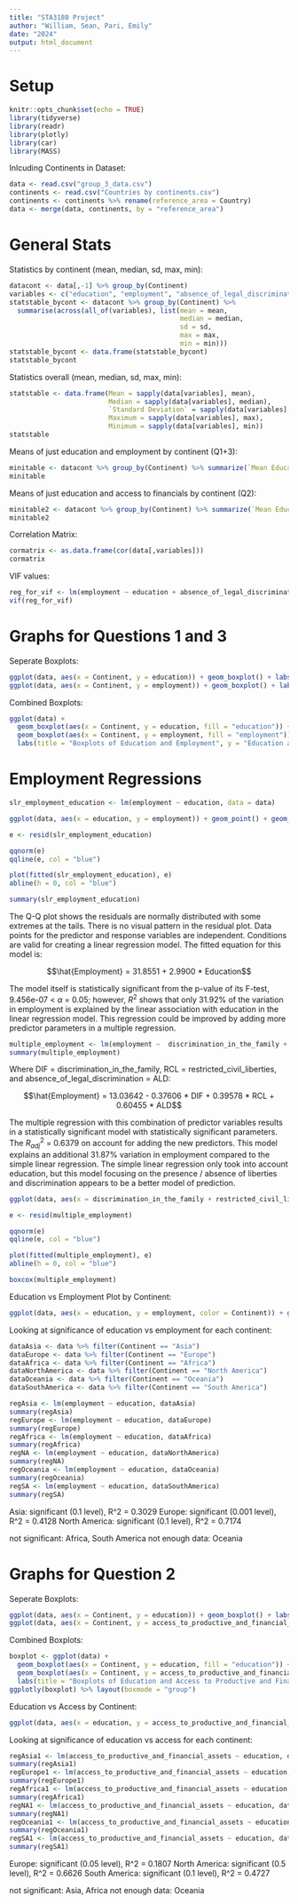 ```yaml
---
title: "STA3180 Project"
author: "William, Sean, Pari, Emily"
date: "2024"
output: html_document
---
```

# Setup
```r
knitr::opts_chunk$set(echo = TRUE)
library(tidyverse)
library(readr)
library(plotly)
library(car)
library(MASS)
```

Inlcuding Continents in Dataset:
```r
data <- read.csv("group_3_data.csv")
continents <- read.csv("Countries by continents.csv")
continents <- continents %>% rename(reference_area = Country)
data <- merge(data, continents, by = "reference_area")
```

# General Stats
Statistics by continent (mean, median, sd, max, min):
```r
datacont <- data[,-1] %>% group_by(Continent)
variables <- c("education", "employment", "absence_of_legal_discrimination", "access_to_productive_and_financial_assets", "reproductive_discrim", "restricted_civil_liberties", "discrimination_in_the_family")
statstable_bycont <- datacont %>% group_by(Continent) %>% 
  summarise(across(all_of(variables), list(mean = mean,
                                           median = median,
                                           sd = sd,
                                           max = max,
                                           min = min)))
statstable_bycont <- data.frame(statstable_bycont)
statstable_bycont
```

Statistics overall (mean, median, sd, max, min):
```r
statstable <- data.frame(Mean = sapply(data[variables], mean),
                         Median = sapply(data[variables], median),
                         `Standard Deviation` = sapply(data[variables], sd),
                         Maximum = sapply(data[variables], max),
                         Minimum = sapply(data[variables], min))
statstable
```

Means of just education and employment by continent (Q1+3):
```r
minitable <- datacont %>% group_by(Continent) %>% summarize(`Mean Education` = mean(education),`Mean Employment` = mean(employment))
minitable
```

Means of just education and access to financials by continent (Q2):
```r
minitable2 <- datacont %>% group_by(Continent) %>% summarize(`Mean Education` = mean(education),`Mean Access` = mean(access_to_productive_and_financial_assets))
minitable2
```

Correlation Matrix:
```r
cormatrix <- as.data.frame(cor(data[,variables]))
cormatrix
```

VIF values:
```r
reg_for_vif <- lm(employment ~ education + absence_of_legal_discrimination + access_to_productive_and_financial_assets + reproductive_discrim + restricted_civil_liberties + discrimination_in_the_family, data)
vif(reg_for_vif)
```

# Graphs for Questions 1 and 3
Seperate Boxplots:
```r
ggplot(data, aes(x = Continent, y = education)) + geom_boxplot() + labs(title = "Women's Education by Continent", y = "Education")
ggplot(data, aes(x = Continent, y = employment)) + geom_boxplot() + labs(title = "Women's Employment by Continent", y = "Employment")
```

Combined Boxplots:
```r
ggplot(data) +
  geom_boxplot(aes(x = Continent, y = education, fill = "education")) +
  geom_boxplot(aes(x = Continent, y = employment, fill = "employment")) +
  labs(title = "Boxplots of Education and Employment", y = "Education and Employment", x = "Continent")
```

# Employment Regressions
```r
slr_employment_education <- lm(employment ~ education, data = data)

ggplot(data, aes(x = education, y = employment)) + geom_point() + geom_smooth(method = "lm", se = FALSE) + labs(title = "Education vs Employment")

e <- resid(slr_employment_education)

qqnorm(e)
qqline(e, col = "blue")

plot(fitted(slr_employment_education), e)
abline(h = 0, col = "blue")

summary(slr_employment_education)
```

The Q-Q plot shows the residuals are normally distributed with some extremes at the tails. There is no visual pattern in the residual plot. Data points for the predictor and response variables are independent. Conditions are valid for creating a linear regression model. The fitted equation for this model is:

$$\hat{Employment} = 31.8551 + 2.9900 * Education$$

The model itself is statistically significant from the p-value of its F-test, 9.456e-07 < $\alpha$ = 0.05; however, $R^2$ shows that only 31.92% of the variation in employment is explained by the linear association with education in the linear regression model. This regression could be improved by adding more predictor parameters in a multiple regression.

```r
multiple_employment <- lm(employment ~  discrimination_in_the_family + restricted_civil_liberties + absence_of_legal_discrimination, data = data)
summary(multiple_employment)
```

Where DIF = discrimination_in_the_family, RCL = restricted_civil_liberties, and absence_of_legal_discrimination = ALD:

$$\hat{Employment} = 13.03642 - 0.37606 * DIF + 0.39578 * RCL + 0.60455 * ALD$$

The multiple regression with this combination of predictor variables results in a statistically significant model with statistically significant parameters. The $R^2_{adj}$ = 0.6379 on account for adding the new predictors. This model explains an additional 31.87% variation in employment compared to the simple linear regression. The simple linear regression only took into account education, but this model focusing on the presence / absence of liberties and discrimination appears to be a better model of prediction.

```r
ggplot(data, aes(x = discrimination_in_the_family + restricted_civil_liberties + absence_of_legal_discrimination, y = employment)) + geom_point() + geom_smooth(method = "lm", se = FALSE) + labs(title = "Employment multiple regression")

e <- resid(multiple_employment)

qqnorm(e)
qqline(e, col = "blue")

plot(fitted(multiple_employment), e)
abline(h = 0, col = "blue")

boxcox(multiple_employment)
```

Education vs Employment Plot by Continent:
```r
ggplot(data, aes(x = education, y = employment, color = Continent)) + geom_point() + geom_smooth(method = "lm", se = FALSE) + labs(title = "Education vs Employment by Country")
```
Looking at significance of education vs employment for each continent:
```r
dataAsia <- data %>% filter(Continent == "Asia")
dataEurope <- data %>% filter(Continent == "Europe")
dataAfrica <- data %>% filter(Continent == "Africa")
dataNorthAmerica <- data %>% filter(Continent == "North America")
dataOceania <- data %>% filter(Continent == "Oceania")
dataSouthAmerica <- data %>% filter(Continent == "South America")
```
```r
regAsia <- lm(employment ~ education, dataAsia)
summary(regAsia)
regEurope <- lm(employment ~ education, dataEurope)
summary(regEurope)
regAfrica <- lm(employment ~ education, dataAfrica)
summary(regAfrica)
regNA <- lm(employment ~ education, dataNorthAmerica)
summary(regNA)
regOceania <- lm(employment ~ education, dataOceania)
summary(regOceania)
regSA <- lm(employment ~ education, dataSouthAmerica)
summary(regSA)
```

Asia: significant (0.1 level), R^2 = 0.3029
Europe: significant (0.001 level), R^2 = 0.4128
North America: significant (0.1 level), R^2 = 0.7174

not significant: Africa, South America
not enough data: Oceania

# Graphs for Question 2
Seperate Boxplots:
```r
ggplot(data, aes(x = Continent, y = education)) + geom_boxplot() + labs(title = "Women's Education by Continent", y = "Education")
ggplot(data, aes(x = Continent, y = access_to_productive_and_financial_assets)) + geom_boxplot() + labs(title = "Women's Access to Productive and Financial Assets by Continent", y = "Access to Productive and Financial Assets")
```

Combined Boxplots:
```r
boxplot <- ggplot(data) +
  geom_boxplot(aes(x = Continent, y = education, fill = "education")) +
  geom_boxplot(aes(x = Continent, y = access_to_productive_and_financial_assets, fill = "Access to Productive and Financial Assets")) +
  labs(title = "Boxplots of Education and Access to Productive and Financial Assets", y = "Education and Access to Productive and Financial Assets", x = "Continent")
ggplotly(boxplot) %>% layout(boxmode = "group")
```

Education vs Access by Continent:
```r
ggplot(data, aes(x = education, y = access_to_productive_and_financial_assets, color = Continent)) + geom_point() + geom_smooth(method = "lm", se = FALSE) + labs(title = "Education vs Access to Productive and Financial Assets")
```
Looking at significance of education vs access for each continent:
```r
regAsia1 <- lm(access_to_productive_and_financial_assets ~ education, dataAsia)
summary(regAsia1)
regEurope1 <- lm(access_to_productive_and_financial_assets ~ education, dataEurope)
summary(regEurope1)
regAfrica1 <- lm(access_to_productive_and_financial_assets ~ education, dataAfrica)
summary(regAfrica1)
regNA1 <- lm(access_to_productive_and_financial_assets ~ education, dataNorthAmerica)
summary(regNA1)
regOceania1 <- lm(access_to_productive_and_financial_assets ~ education, dataOceania)
summary(regOceania1)
regSA1 <- lm(access_to_productive_and_financial_assets ~ education, dataSouthAmerica)
summary(regSA1)
```
Europe: significant (0.05 level), R^2 = 0.1807
North America: significant (0.5 level), R^2 = 0.6626
South America: significant (0.1 level), R^2 = 0.4727

not significant: Asia, Africa
not enough data: Oceania
